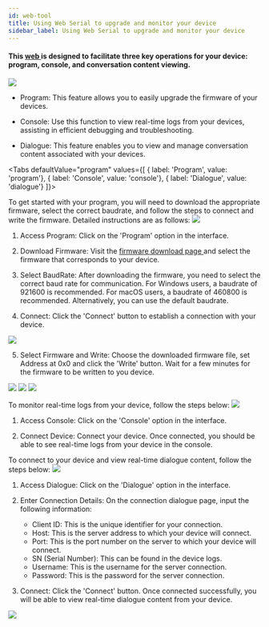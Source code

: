 ```yaml
---
id: web-tool
title: Using Web Serial to upgrade and monitor your device
sidebar_label: Using Web Serial to upgrade and monitor your device
---
```


#### This [ web ](https://tool.folotoy.com/index) is designed to facilitate three key operations for your device: program, console, and conversation content viewing.
<img src="https://user-images.githubusercontent.com/41461127/281992533-f5204e50-e79e-472c-8edf-398e087f3f91.png" />

- Program: This feature allows you to easily upgrade the firmware of your devices.

- Console: Use this function to view real-time logs from your devices, assisting in efficient debugging and troubleshooting.

- Dialogue: This feature enables you to view and manage conversation content associated with your devices.


<Tabs
defaultValue="program"
values={[
{ label: 'Program', value: 'program'},
{ label: 'Console', value: 'console'},
{ label: 'Dialogue', value: 'dialogue'}
]}>
<TabItem value="program">

To get started with your program, you will need to download the appropriate firmware, select the correct baudrate, and follow the steps to connect and write the firmware. Detailed instructions are as follows:
<img src="https://user-images.githubusercontent.com/41461127/281992629-0466abde-d449-4c47-97af-e511fa106560.png" />

1. Access Program: Click on the 'Program' option in the interface.

2. Download Firmware: Visit the  [ firmware download page ](https://github.com/FoloToy/folotoy-tool/releases) and select the firmware that corresponds to your device.

3. Select BaudRate: After downloading the firmware, you need to select the correct baud rate for communication. For Windows users, a baudrate of 921600 is recommended. For macOS users, a baudrate of 460800 is recommended. Alternatively, you can use the default baudrate.

4. Connect: Click the 'Connect' button to establish a connection with your device.
<img src="https://user-images.githubusercontent.com/41461127/281994290-8a4eff4e-8188-480d-aa99-4691c32faef8.png" />

5. Select Firmware and Write: Choose the downloaded firmware file, set Address at 0x0 and click the 'Write' button. Wait for a few minutes for the firmware to be written to you device.
<img src="https://user-images.githubusercontent.com/41461127/281992600-fee3e3ba-283a-4f80-8739-117de1b41384.png" />
<img src="https://user-images.githubusercontent.com/41461127/281992674-229dae15-2519-4db5-aebe-c7f3a6d99d62.png" />
<img src="https://user-images.githubusercontent.com/41461127/281992865-bd7bd16a-b1fa-4567-8352-ee15b78248c6.png" />

</TabItem>
<TabItem value="console">

To monitor real-time logs from your device, follow the steps below:
<img src="https://user-images.githubusercontent.com/41461127/281993025-22cf2d2f-8e94-48df-a861-ed966ade27c7.png" />

1. Access Console: Click on the 'Console' option in the interface.

2. Connect Device: Connect your device. Once connected, you should be able to see real-time logs from your device in the console.

</TabItem>
<TabItem value="dialogue">

To connect to your device and view real-time dialogue content, follow the steps below:
<img src="https://user-images.githubusercontent.com/41461127/281994847-efe2a8f1-ae1b-4995-8f06-e83169bb33a7.png" />

1. Access Dialogue: Click on the 'Dialogue' option in the interface.

2. Enter Connection Details: On the connection dialogue page, input the following information:

    - Client ID: This is the unique identifier for your connection.
    - Host: This is the server address to which your device will connect.
    - Port: This is the port number on the server to which your device will connect.
    - SN (Serial Number): This can be found in the device logs.
    - Username: This is the username for the server connection.
    - Password: This is the password for the server connection.

3. Connect: Click the 'Connect' button. Once connected successfully, you will be able to view real-time dialogue content from your device.
<img src="https://user-images.githubusercontent.com/41461127/281994871-c62d7d99-6c93-4110-98cd-3aa6fe703d4c.png" />

</TabItem>
</Tabs>
